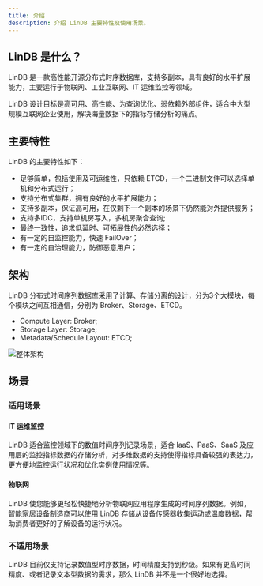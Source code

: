 ```yaml
---
title: 介绍
description: 介绍 LinDB 主要特性及使用场景。
---
```


## LinDB 是什么？

LinDB 是一款高性能开源分布式时序数据库，支持多副本，具有良好的水平扩展能力，主要运行于物联网、工业互联网、IT 运维监控等领域。

LinDB 设计目标是高可用、高性能、为查询优化、弱依赖外部组件，适合中大型规模互联网企业使用，解决海量数据下的指标存储分析的痛点。

## 主要特性

LinDB 的主要特性如下：
- 足够简单，包括使用及可运维性，只依赖 ETCD，一个二进制文件可以选择单机和分布式运行；
- 支持分布式集群，拥有良好的水平扩展能力；
- 支持多副本，保证高可用，在仅剩下一个副本的场景下仍然能对外提供服务；
- 支持多IDC，支持单机房写入，多机房聚合查询;
- 最终一致性，追求低延时、可拓展性的必然选择；
- 有一定的自监控能力，快速 FailOver；
- 有一定的自治理能力，防御恶意用户；

## 架构

LinDB 分布式时间序列数据库采用了计算、存储分离的设计，分为3个大模块，每个模块之间互相通信，分别为 Broker、Storage、ETCD。
- Compute Layer: Broker;
- Storage Layer: Storage;
- Metadata/Schedule Layout: ETCD;

![整体架构](/img/lindb/design/architecture.png)

## 场景

### 适用场景

#### IT 运维监控

LinDB 适合监控领域下的数值时间序列记录场景，适合 IaaS、PaaS、SaaS 及应用层的监控指标数据的存储分析，对多维数据的支持使得指标具备较强的表达力，更方便地监控运行状况和优化实例使用情况等。

#### 物联网

LinDB 使您能够更轻松快捷地分析物联网应用程序生成的时间序列数据。例如，智能家居设备制造商可以使用 LinDB 存储从设备传感器收集运动或温度数据，帮助消费者更好的了解设备的运行状况。

### 不适用场景

LinDB 目前仅支持记录数值型时序数据，时间精度支持到秒级。如果有更高时间精度、或者记录文本型数据的需求，那么 LinDB 并不是一个很好地选择。

